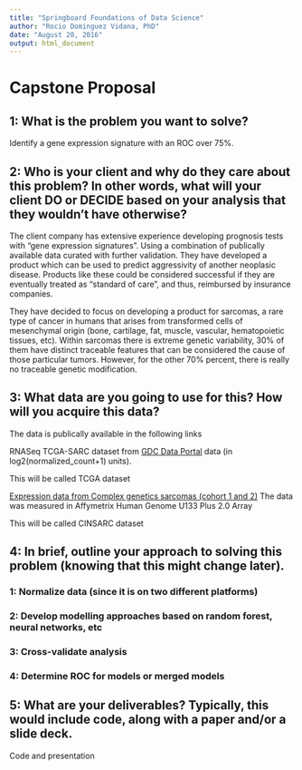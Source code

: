 ```yaml
---
title: "Springboard Foundations of Data Science"
author: "Rocio Dominguez Vidana, PhD"
date: "August 20, 2016"
output: html_document
---
```


# Capstone Proposal

## 1: What is the problem you want to solve?

Identify a gene expression signature with an ROC over 75%.

## 2: Who is your client and why do they care about this problem? In other words, what will your client DO or DECIDE based on your analysis that they wouldn’t have otherwise?

The client company has extensive experience developing prognosis tests with “gene expression signatures”. Using a combination of publically available data curated with further validation. They have developed a product which can be used to predict aggressivity of another neoplasic disease. Products like these could be considered successful if they are eventually treated as “standard of care”, and thus, reimbursed by insurance companies.

They have decided to focus on developing a product for sarcomas, a rare type of cancer in humans that arises from transformed cells of mesenchymal origin (bone, cartilage, fat, muscle, vascular, hematopoietic tissues, etc). Within sarcomas there is extreme genetic variability, 30% of them have distinct traceable features that can be considered the cause of those particular tumors. However, for the other 70% percent, there is really no traceable genetic modification.

## 3: What data are you going to use for this? How will you acquire this data?

The data is publically available in the following links

RNASeq TCGA-SARC dataset from [GDC Data Portal](https://gdc-portal.nci.nih.gov/) data (in log2(normalized_count+1) units).

This will be called TCGA dataset

[Expression data from Complex genetics sarcomas (cohort 1 and 2)](http://www.ncbi.nlm.nih.gov/geo/query/acc.cgi?acc=GSE21050)  The data was measured in Affymetrix Human Genome U133 Plus 2.0 Array

This will be called CINSARC dataset

## 4: In brief, outline your approach to solving this problem (knowing that this might change later).

### 1: Normalize data (since it is on two different platforms)

### 2: Develop modelling approaches based on random forest, neural networks, etc

### 3: Cross-validate analysis

### 4: Determine ROC for models or merged models

## 5: What are your deliverables? Typically, this would include code, along with a paper and/or a slide deck.

Code and presentation
